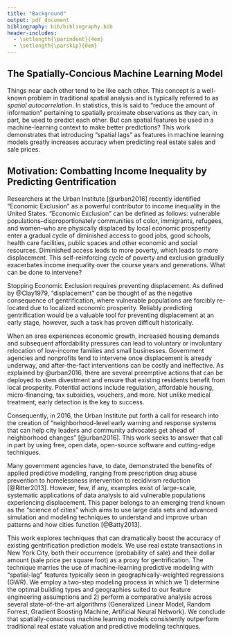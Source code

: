 ```yaml
---
title: "Background"
output: pdf_document
bibliography: bib/bibliography.bib
header-includes:
  - \setlength{\parindent}{4em}
  - \setlength{\parskip}{0em}
---
```


## The Spatially-Concious Machine Learning Model

Things near each other tend to be like each other. This concept is a well-known problem in traditional spatial analysis and is typically referred to as _spatial autocorrelation_. In statistics, this is said to “reduce the amount of information” pertaining to spatially proximate observations as they can, in part, be used to predict each other. But can spatial features be used in a machine-learning context to make better predictions? This work demonstrates that introducing "spatial lags" as features in machine learning models greatly increases accuracy when predicting real estate sales and sale prices. 

## Motivation: Combatting Income Inequality by Predicting Gentrification

Researchers at the Urban Institute [@urban2016] recently identified “Economic Exclusion” as a powerful contributor to income inequality in the United States. "Economic Exclusion" can be defined as follows: vulnerable populations--disproportionately communities of color, immigrants, refugees, and women--who are physically displaced by local economic prosperity enter a gradual cycle of diminished access to good jobs, good schools, health care facilities, public spaces and other economic and social resources. Diminished access leads to more poverty, which leads to more displacement. This self-reinforcing cycle of poverty and exclusion gradually exacerbates income inequality over the course years and generations. What can be done to intervene?

Stopping Economic Exclusion requires preventing displacement. As defined by @Clay1979, "displacement" can be thought of as the negative consequence of gentrification, where vulnerable populations are forcibly re-located due to localized economic prosperity. Reliably predicting gentrification would be a valuable tool for preventing displacement at an early stage, however, such a task has proven difficult historically. 

When an area experiences economic growth, increased housing demands and subsequent affordability pressures can lead to voluntary or involuntary relocation of low-income families and small businesses. Government agencies and nonprofits tend to intervene once displacement is already underway, and after-the-fact interventions can be costly and ineffective. As explained by @urban2016, there are several preemptive actions that can be deployed to stem divestment and ensure that existing residents benefit from local prosperity. Potential actions include regulation, affordable housing, micro-financing, tax subsidies, vouchers, and more. Not unlike medical treatment, early detection is the key to success. 

Consequently, in 2016, the Urban Institute put forth a call for research into the creation of “neighborhood-level early warning and response systems that can help city leaders and community advocates get ahead of neighborhood changes" [@urban2016]. This work seeks to answer that call in part by using free, open data, open-source software and cutting-edge techniques. 

Many government agencies have, to date, demonstrated the benefits of applied predictive modeling, ranging from prescription drug abuse prevention to homelessness intervention to recidivism reduction [@Ritter2013]. However, few, if any, examples exist of large-scale, systematic applications of data analysis to aid vulnerable populations experiencing displacement. This paper belongs to an emerging trend known as the “science of cities” which aims to use large data sets and advanced simulation and modeling techniques to understand and improve urban patterns and how cities function [@Batty2013]. 

This work explores techniques that can dramatically boost the accuracy of existing gentrification prediction models. We use real estate transactions in New York City, both their occurrence (probability of sale) and their dollar amount (sale price per square foot) as a proxy for gentrification. The technique marries the use of machine-learning predictive modeling with "spatial-lag" features typically seen in geographically-weighted regressions (GWR). We employ a two-step modeling process in which we 1) determine the optimal building types and geographies suited to our feature engineering assumptions and 2) perform a comparative analysis across several state-of-the-art algorithms (Generalized Linear Model, Random Forrest, Gradient Boosting Machine, Artificial Neural Network). We conclude that spatially-conscious machine learning models consistently outperform traditional real estate valuation and predictive modeling techniques.

